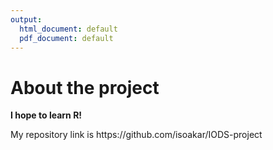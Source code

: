 ```yaml
---
output:
  html_document: default
  pdf_document: default
---
```


# About the project
**I hope to learn R!**
 
My repository link is https://github.com/isoakar/IODS-project

